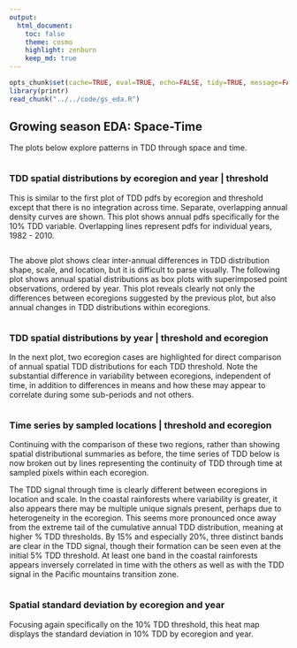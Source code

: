 ```yaml
---
output:
  html_document:
    toc: false
    theme: cosmo
    highlight: zenburn
    keep_md: true
---
```


```r
opts_chunk$set(cache=TRUE, eval=TRUE, echo=FALSE, tidy=TRUE, message=FALSE, warning=FALSE, dpi=300, fig.height=7.5, fig.width=10.5)
library(printr)
read_chunk("../../code/gs_eda.R")
```

##
##
## Growing season EDA: Space-Time

The plots below explore patterns in TDD through space and time.

```r
```

### TDD spatial distributions by ecoregion and year | threshold

This is similar to the first plot of TDD pdfs by ecoregion and threshold
except that there is no integration across time.
Separate, overlapping annual density curves are shown.
This plot shows annual pdfs specifically for the 10% TDD variable.
Overlapping lines represent pdfs for individual years, 1982 - 2010.

```r
```

The above plot shows clear inter-annual differences in TDD distribution shape, scale, and location,
but it is difficult to parse visually.
The following plot shows annual spatial distributions as box plots with superimposed point observations,
ordered by year.
This plot reveals clearly not only the differences between ecoregions suggested by the previous plot,
but also annual changes in TDD distributions within ecoregions.

```r
```

### TDD spatial distributions by year | threshold and ecoregion

In the next plot, two ecoregion cases are highlighted for direct comparison of annual spatial TDD distributions for each TDD threshold.
Note the substantial difference in variability between ecoregions, independent of time,
in addition to differences in means and how these may appear to correlate during some sub-periods and not others.

```r
```

### Time series by sampled locations | threshold and ecoregion

Continuing with the comparison of these two regions,
rather than showing spatial distributional summaries as before,
the time series of TDD below is now broken out by lines representing the continuity of TDD through time at sampled pixels within each ecoregion.

The TDD signal through time is clearly different between ecoregions in location and scale.
In the coastal rainforests where variability is greater, it also appears there may be multiple unique signals present,
perhaps due to heterogeneity in the ecoregion.
This seems more pronounced once away from the extreme tail of the cumulative annual TDD distribution,
meaning at higher % TDD thresholds.
By 15% and especially 20%, three distinct bands are clear in the TDD signal, though their formation can be seen even at the initial 5% TDD threshold.
At least one band in the coastal rainforests appears inversely correlated in time with the others as well as with the TDD signal in the Pacific mountains transition zone.

```r
```

### Spatial standard deviation by ecoregion and year

Focusing again specifically on the 10% TDD threshold,
this heat map displays the standard deviation in 10% TDD by ecoregion and year.

```r
```
